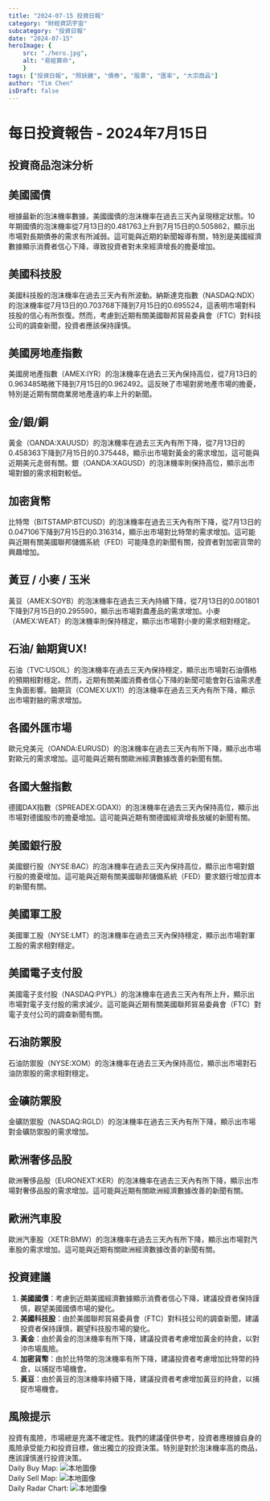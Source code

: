 ```yaml
---
title: "2024-07-15 投資日報"
category: "財經資訊宇宙"
subcategory: "投資日報"
date: "2024-07-15"
heroImage: {
    src: "./hero.jpg",
    alt: "易經算命",
    }
tags: ["投資日報", "照妖鏡", "債券", "股票", "匯率", "大宗商品"]
author: "Tim Chen"
isDraft: false
---
```

# 每日投資報告 - 2024年7月15日

## 投資商品泡沫分析

## 美國國債
根據最新的泡沫機率數據，美國國債的泡沫機率在過去三天內呈現穩定狀態。10年期國債的泡沫機率從7月13日的0.481763上升到7月15日的0.505862，顯示出市場對長期債券的需求有所減弱。這可能與近期的新聞報導有關，特別是美國經濟數據顯示消費者信心下降，導致投資者對未來經濟增長的擔憂增加。

## 美國科技股
美國科技股的泡沫機率在過去三天內有所波動。納斯達克指數（NASDAQ:NDX）的泡沫機率從7月13日的0.703768下降到7月15日的0.695524，這表明市場對科技股的信心有所恢復。然而，考慮到近期有關美國聯邦貿易委員會（FTC）對科技公司的調查新聞，投資者應該保持謹慎。

## 美國房地產指數
美國房地產指數（AMEX:IYR）的泡沫機率在過去三天內保持高位，從7月13日的0.963485略微下降到7月15日的0.962492。這反映了市場對房地產市場的擔憂，特別是近期有關商業房地產違約率上升的新聞。

## 金/銀/銅
黃金（OANDA:XAUUSD）的泡沫機率在過去三天內有所下降，從7月13日的0.458363下降到7月15日的0.375448，顯示出市場對黃金的需求增加，這可能與近期美元走弱有關。銀（OANDA:XAGUSD）的泡沫機率則保持高位，顯示出市場對銀的需求相對較低。

## 加密貨幣
比特幣（BITSTAMP:BTCUSD）的泡沫機率在過去三天內有所下降，從7月13日的0.047106下降到7月15日的0.316314，顯示出市場對比特幣的需求增加。這可能與近期有關美國聯邦儲備系統（FED）可能降息的新聞有關，投資者對加密貨幣的興趣增加。

## 黃豆 / 小麥 / 玉米
黃豆（AMEX:SOYB）的泡沫機率在過去三天內持續下降，從7月13日的0.001801下降到7月15日的0.295590，顯示出市場對農產品的需求增加。小麥（AMEX:WEAT）的泡沫機率則保持穩定，顯示出市場對小麥的需求相對穩定。

## 石油/ 鈾期貨UX!
石油（TVC:USOIL）的泡沫機率在過去三天內保持穩定，顯示出市場對石油價格的預期相對穩定。然而，近期有關美國消費者信心下降的新聞可能會對石油需求產生負面影響。鈾期貨（COMEX:UX1!）的泡沫機率在過去三天內有所下降，顯示出市場對鈾的需求增加。

## 各國外匯市場
歐元兌美元（OANDA:EURUSD）的泡沫機率在過去三天內有所下降，顯示出市場對歐元的需求增加。這可能與近期有關歐洲經濟數據改善的新聞有關。

## 各國大盤指數
德國DAX指數（SPREADEX:GDAXI）的泡沫機率在過去三天內保持高位，顯示出市場對德國股市的擔憂增加。這可能與近期有關德國經濟增長放緩的新聞有關。

## 美國銀行股
美國銀行股（NYSE:BAC）的泡沫機率在過去三天內保持高位，顯示出市場對銀行股的擔憂增加。這可能與近期有關美國聯邦儲備系統（FED）要求銀行增加資本的新聞有關。

## 美國軍工股
美國軍工股（NYSE:LMT）的泡沫機率在過去三天內保持穩定，顯示出市場對軍工股的需求相對穩定。

## 美國電子支付股
美國電子支付股（NASDAQ:PYPL）的泡沫機率在過去三天內有所上升，顯示出市場對電子支付股的需求減少。這可能與近期有關美國聯邦貿易委員會（FTC）對電子支付公司的調查新聞有關。

## 石油防禦股
石油防禦股（NYSE:XOM）的泡沫機率在過去三天內保持高位，顯示出市場對石油防禦股的需求相對穩定。

## 金礦防禦股
金礦防禦股（NASDAQ:RGLD）的泡沫機率在過去三天內有所下降，顯示出市場對金礦防禦股的需求增加。

## 歐洲奢侈品股
歐洲奢侈品股（EURONEXT:KER）的泡沫機率在過去三天內有所下降，顯示出市場對奢侈品股的需求增加。這可能與近期有關歐洲經濟數據改善的新聞有關。

## 歐洲汽車股
歐洲汽車股（XETR:BMW）的泡沫機率在過去三天內有所下降，顯示出市場對汽車股的需求增加。這可能與近期有關歐洲經濟數據改善的新聞有關。

## 投資建議

1. **美國國債**：考慮到近期美國經濟數據顯示消費者信心下降，建議投資者保持謹慎，觀望美國國債市場的變化。
2. **美國科技股**：由於美國聯邦貿易委員會（FTC）對科技公司的調查新聞，建議投資者保持謹慎，觀望科技股市場的變化。
3. **黃金**：由於黃金的泡沫機率有所下降，建議投資者考慮增加黃金的持倉，以對沖市場風險。
4. **加密貨幣**：由於比特幣的泡沫機率有所下降，建議投資者考慮增加比特幣的持倉，以捕捉市場機會。
5. **黃豆**：由於黃豆的泡沫機率持續下降，建議投資者考慮增加黃豆的持倉，以捕捉市場機會。

## 風險提示

投資有風險，市場總是充滿不確定性。我們的建議僅供參考，投資者應根據自身的風險承受能力和投資目標，做出獨立的投資決策。特別是對於泡沫機率高的商品，應該謹慎進行投資決策。
<br />
Daily Buy Map:
![本地圖像](./buyMap.svg)
<br />
Daily Sell Map:
![本地圖像](./sellMap.svg)
<br />
Daily Radar Chart:
![本地圖像](./radar.svg)
<br />

